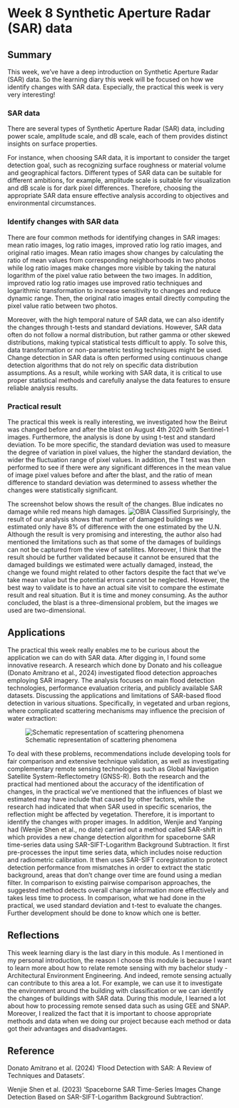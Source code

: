 # Week 8 Synthetic Aperture Radar (SAR) data

## Summary
This week, we've have a deep introduction on Synthetic Aperture Radar (SAR) data. So the learning diary this week will be focused on how we identify changes with SAR data. Especially, the practical this week is very very interesting!

### SAR data
There are several types of Synthetic Aperture Radar (SAR) data, including power scale, amplitude scale, and dB scale, each of them provides distinct insights on surface properties.

For instance, when choosing SAR data, it is important to consider the target detection goal, such as recognizing surface roughness or material volume and geographical factors. Different types of SAR data can be suitable for different ambitions, for example, amplitude scale is suitable for visualization and dB scale is for dark pixel differences. Therefore, choosing the appropriate SAR data ensure effective analysis according to objectives and environmental circumstances.

### Identify changes with SAR data
There are four common methods for identifying changes in SAR images: mean ratio images, log ratio images, improved ratio log ratio images, and original ratio images. Mean ratio images show changes by calculating the ratio of mean values from corresponding neighborhoods in two photos while log ratio images make changes more visible by taking the natural logarithm of the pixel value ratio between the two images.    In addition, improved ratio log ratio images use improved ratio techniques and logarithmic transformation to increase sensitivity to changes and reduce dynamic range. Then, the original ratio images entail directly computing the pixel value ratio between two photos.

Moreover, with the high temporal nature of SAR data, we can also identify the changes through t-tests and standard deviations. However, SAR data often do not follow a normal distribution, but rather gamma or other skewed distributions, making typical statistical tests difficult to apply. To solve this, data transformation or non-parametric testing techniques might be used. Change detection in SAR data is often performed using continuous change detection algorithms that do not rely on specific data distribution assumptions.   As a result, while working with SAR data, it is critical to use proper statistical methods and carefully analyse the data features to ensure reliable analysis results.
 

### Practical result
The practical this week is really interesting, we investigated how the Beirut was changed before and after the blast on August 4th 2020 with Sentinel-1 images. Furthermore, the analysis is done by using t-test and standard deviation. To be more specific, the standard deviation was used to measure the degree of variation in pixel values, the higher the standard deviation, the wider the fluctuation range of pixel values. In addition, the T test was then performed to see if there were any significant differences in the mean value of image pixel values before and after the blast, and the ratio of mean difference to standard deviation was determined to assess whether the changes were statistically significant.

The screenshot below shows the result of the changes. Blue indicates no damage while red means high damages.
![OBIA Classified](img/屏幕截图 2024-03-20 211921.jpg)
Surprisingly, the result of our analysis shows that number of damaged buildings we estimated only have 8% of difference with the one estimated by the U.N. Although the result is very promising and interesting, the author also had mentioned the limitations such as that some of the damages of buildings can not be captured from the view of satellites. Moreover, I think that the result should be further validated because it cannot be ensured that the damaged buildings we estimated were actually damaged, instead, the change we found might related to other factors despite the fact that we've take mean value but the potential errors cannot be neglected. However, the best way to validate is to have an actual site visit to compare the estimate result and real situation. But it is time and money consuming. As the author concluded, the blast is a three-dimensional problem, but the images we used are two-dimensional. 

## Applications
The practical this week really enables me to be curious about the application we can do with SAR data. After digging in, I found some innovative research. A research which done by Donato and his colleague (Donato Amitrano et al., 2024) investigated flood detection approaches employing SAR imagery. The analysis focuses on main flood detection technologies, performance evaluation criteria, and publicly available SAR datasets. Discussing the applications and limitations of SAR-based flood detection in various situations. Specifically, in vegetated and urban regions, where complicated scattering mechanisms may influence the precision of water extraction:

![Schematic representation of scattering phenomena](img/屏幕截图 2024-03-21 094043.jpg)

To deal with these problems, recommendations include developing tools for fair comparison and extensive technique validation, as well as investigating complementary remote sensing technologies such as Global Navigation Satellite System-Reflectometry (GNSS-R). Both the research and the practical had mentioned about the accuracy of the identification of changes, in the practical we've mentioned that the influences of blast we estimated may have include that caused by other factors, while the research had indicated that when SAR used in specific scenarios, the reflection might be affected by vegetation. Therefore, it is important to identify the changes with proper images. In addition, Wenjie and Yanping had (Wenjie Shen et al., no date) carried out a method called SAR-shift in which provides a new change detection algorithm for spaceborne SAR time-series data using SAR-SIFT-Logarithm Background Subtraction. It first pre-processes the input time series data, which includes noise reduction and radiometric calibration.  It then uses SAR-SIFT coregistration to protect detection performance from mismatches in order to extract the static background, areas that don't change over time are found using a median filter. In comparison to existing pairwise comparison approaches, the suggested method detects overall change information more effectively and takes less time to process. In comparison, what we had done in the practical, we used standard deviation and t-test to evaluate the changes. Further development should be done to know which one is better.


## Reflections
This week learning diary is the last diary in this module. As I mentioned in my personal introduction, the reason I choose this module is because I want to learn more about how to relate remote sensing with my bachelor study - Architectural Environment Engineering. And indeed, remote sensing actually can contribute to this area a lot. For example, we can use it to investigate the environment around the building with classification or we can identify the changes of buildings with SAR data. During this module, I learned a lot about how to processing remote sensed data such as using GEE and SNAP. Moreover, I realized the fact that it is important to choose appropriate methods and data when we doing our project because each method or data got their advantages and disadvantages. 

## Reference
Donato Amitrano et al. (2024) ‘Flood Detection with SAR: A Review of Techniques and Datasets’.

Wenjie Shen et al. (2023) ‘Spaceborne SAR Time-Series Images Change Detection Based  on SAR-SIFT-Logarithm Background Subtraction’.
